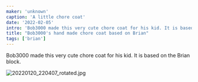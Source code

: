 ```yaml
---
maker: 'unknown'
caption: 'A little chore coat'
date: '2022-02-05'
intro: 'Bob3000 made this very cute chore coat for his kid. It is based on the Brian block.'
title: "Bob3000's hand made chore coat based on Brian"
tags: ['brian']
---
```


<!-- truncate -->

Bob3000 made this very cute chore coat for his kid. It is based on the Brian block.

![20220120_220407_rotated.jpg](https://posts.freesewing.org/uploads/20220120_220407_rotated_10f96f0641.jpg)

